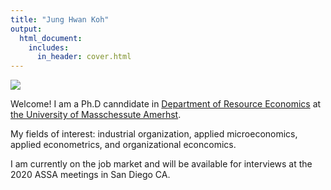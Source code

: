 ```yaml
---
title: "Jung Hwan Koh"
output:
  html_document:
    includes:
      in_header: cover.html
---
```



![](Jung_Koh.jpg)

Welcome! I am a Ph.D canndidate in [Department of Resource Economics](http://www.umass.edu/resec/) at [the University of Masschessute Amerhst](https://www.umass.edu/).

My fields of interest: industrial organization, applied microeconomics, applied econometrics, and organizational econcomics. 


I am currently on the job market and will be available for interviews at the 2020 ASSA meetings in San Diego CA. 
